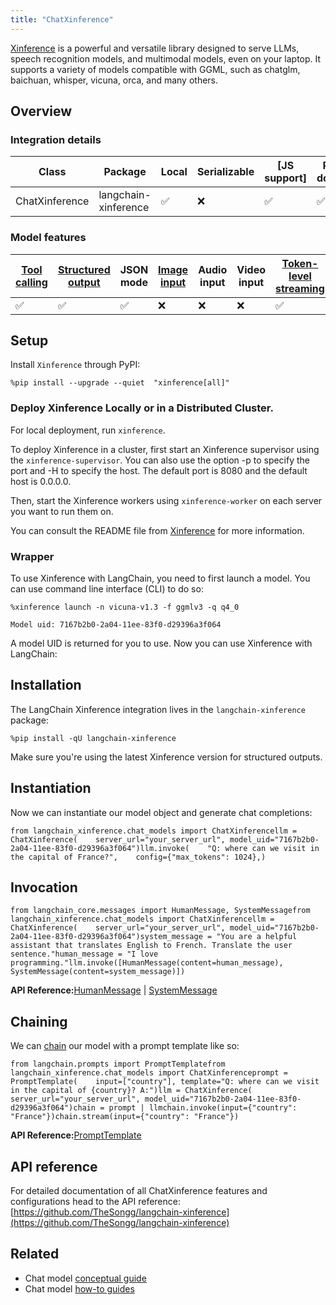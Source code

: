 ```yaml
---
title: "ChatXinference"
---
```


[Xinference](https://github.com/xorbitsai/inference) is a powerful and versatile library designed to serve LLMs, speech recognition models, and multimodal models, even on your laptop. It supports a variety of models compatible with GGML, such as chatglm, baichuan, whisper, vicuna, orca, and many others.

## Overview

### Integration details

| Class          | Package              | Local | Serializable | \[JS support] | Package downloads | Package latest |
| -------------- | -------------------- | ----- | ------------ | ------------- | ----------------- | -------------- |
| ChatXinference | langchain-xinference | ✅     | ❌            | ✅             | ✅                 | ✅              |

### Model features

| [Tool calling](/src/oss/how_to/tool_calling) | [Structured output](/src/oss/how_to/structured_output) | JSON mode | [Image input](/src/oss/how_to/multimodal_inputs) | Audio input | Video input | [Token-level streaming](/src/oss/how_to/chat_streaming) | Native async | [Token usage](/src/oss/how_to/chat_token_usage_tracking) | [Logprobs](/src/oss/how_to/logprobs) |
| ------------------------------------------ | ---------------------------------------------------- | --------- | ---------------------------------------------- | ----------- | ----------- | ----------------------------------------------------- | ------------ | ------------------------------------------------------ | ---------------------------------- |
| ✅                                          | ✅                                                    | ✅         | ❌                                              | ❌           | ❌           | ✅                                                     | ✅            | ❌                                                      | ❌                                  |

## Setup

Install `Xinference` through PyPI:

```
%pip install --upgrade --quiet  "xinference[all]"
```

### Deploy Xinference Locally or in a Distributed Cluster.

For local deployment, run `xinference`.

To deploy Xinference in a cluster, first start an Xinference supervisor using the `xinference-supervisor`. You can also use the option -p to specify the port and -H to specify the host. The default port is 8080 and the default host is 0.0.0.0.

Then, start the Xinference workers using `xinference-worker` on each server you want to run them on.

You can consult the README file from [Xinference](https://github.com/xorbitsai/inference) for more information.

### Wrapper

To use Xinference with LangChain, you need to first launch a model. You can use command line interface (CLI) to do so:

```
%xinference launch -n vicuna-v1.3 -f ggmlv3 -q q4_0
```

```
Model uid: 7167b2b0-2a04-11ee-83f0-d29396a3f064
```

A model UID is returned for you to use. Now you can use Xinference with LangChain:

## Installation

The LangChain Xinference integration lives in the `langchain-xinference` package:

```
%pip install -qU langchain-xinference
```

Make sure you're using the latest Xinference version for structured outputs.

## Instantiation

Now we can instantiate our model object and generate chat completions:

```
from langchain_xinference.chat_models import ChatXinferencellm = ChatXinference(    server_url="your_server_url", model_uid="7167b2b0-2a04-11ee-83f0-d29396a3f064")llm.invoke(    "Q: where can we visit in the capital of France?",    config={"max_tokens": 1024},)
```

## Invocation

```
from langchain_core.messages import HumanMessage, SystemMessagefrom langchain_xinference.chat_models import ChatXinferencellm = ChatXinference(    server_url="your_server_url", model_uid="7167b2b0-2a04-11ee-83f0-d29396a3f064")system_message = "You are a helpful assistant that translates English to French. Translate the user sentence."human_message = "I love programming."llm.invoke([HumanMessage(content=human_message), SystemMessage(content=system_message)])
```

**API Reference:**[HumanMessage](https://python.langchain.com/api_reference/core/messages/langchain_core.messages.human.HumanMessage.html) | [SystemMessage](https://python.langchain.com/api_reference/core/messages/langchain_core.messages.system.SystemMessage.html)

## Chaining

We can [chain](/src/oss/how_to/sequence) our model with a prompt template like so:

```
from langchain.prompts import PromptTemplatefrom langchain_xinference.chat_models import ChatXinferenceprompt = PromptTemplate(    input=["country"], template="Q: where can we visit in the capital of {country}? A:")llm = ChatXinference(    server_url="your_server_url", model_uid="7167b2b0-2a04-11ee-83f0-d29396a3f064")chain = prompt | llmchain.invoke(input={"country": "France"})chain.stream(input={"country": "France"})
```

**API Reference:**[PromptTemplate](https://python.langchain.com/api_reference/core/prompts/langchain_core.prompts.prompt.PromptTemplate.html)

## API reference

For detailed documentation of all ChatXinference features and configurations head to the API reference: [https://github.com/TheSongg/langchain-xinference](https://github.com/TheSongg/langchain-xinference)

## Related

* Chat model [conceptual guide](/src/oss/concepts/chat_models)
* Chat model [how-to guides](/src/oss/how_to/#chat-models)
